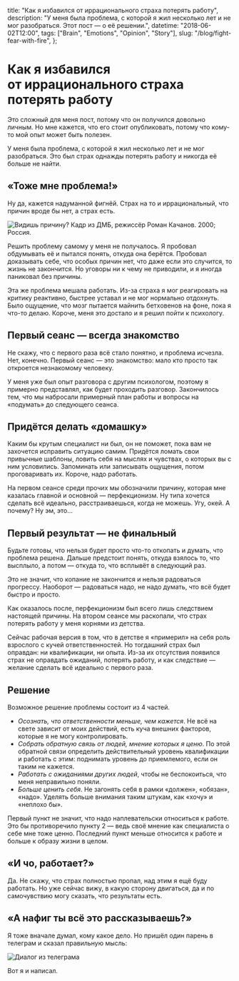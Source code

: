  title: "Как я избавился от иррационального страха потерять работу",
  description:
    "У меня была проблема, с которой я жил несколько лет и не мог разобраться. Этот пост — о её решении.",
  datetime: "2018-06-02T12:00",
  tags: ["Brain", "Emotions", "Opinion", "Story"],
  slug: "/blog/fight-fear-with-fire",
};

# Как я избавился от иррационального страха потерять работу

Это сложный для меня пост, потому что он получился довольно личным. Но мне кажется, что его стоит опубликовать, потому что кому-то мой опыт может быть полезен.

У меня была проблема, с которой я жил несколько лет и не мог разобраться. Это был страх однажды потерять работу и никогда её больше не найти.

## «Тоже мне проблема!»

Ну да, кажется надуманной фигнёй. Страх на то и иррациональный, что причин вроде бы нет, а страх есть.

![Видишь причину? Кадр из ДМБ, режиссёр Роман Качанов. 2000; Россия.](/img/blog/see.jpg)

Решить проблему самому у меня не получалось. Я пробовал обдумывать её и пытался понять, откуда она берётся. Пробовал доказывать себе, что особых причин нет, что даже если это случится, то жизнь не закончится. Но уговоры ни к чему не приводили, и я иногда паниковал без причины.

Эта же проблема мешала работать. Из-за страха я мог реагировать на критику реактивно, быстрее уставал и не мог нормально отдохнуть. Было ощущение, что мозг пытается майнить бетховенов на фоне, пока я что-то делаю. Короче, меня это достало и я решил пойти к психологу.

## Первый сеанс — всегда знакомство

Не скажу, что с первого раза всё стало понятно, и проблема исчезла. Нет, конечно. Первый сеанс — это знакомство: мало кто просто так откроется незнакомому человеку.

У меня уже был опыт разговора с другим психологом, поэтому я примерно представлял, как будет проходить разговор. Закончилось тем, что мы набросали примерный план работы и вопросы на «подумать» до следующего сеанса.

## Придётся делать «домашку»

Каким бы крутым специалист ни был, он не поможет, пока вам не захочется исправить ситуацию самим. Придётся ломать свои привычные шаблоны, ловить себя на мыслях и чувствах, о которых вы с ним условились. Запоминать или записывать ощущения, потом проговаривать их. Короче, надо работать.

На первом сеансе среди прочих мы обозначили причину, которая мне казалась главной и основной — перфекционизм. Ну типа хочется сделать всё идеально, расстраиваешься, когда не можешь. Угу, окей. А почему? Ну эм, это...

## Первый результат — не финальный

Будьте готовы, что нельзя будет просто что-то откопать и думать, что проблема решена. Дальше предстоит понять, откуда взялось то, что высплыло, а потом — откуда то, что всплывёт в следующий раз.

Это не значит, что копание не закончится и нельзя радоваться прогрессу. Наоборот — радоваться надо, не надо думать, что всё будет быстро и просто.

Как оказалось после, перфекционизм был всего лишь следствием настоящей причины. На втором сеансе мы раскопали, что страх потерять работу у меня корнями из детства.

Сейчас рабочая версия в том, что в детстве я «примерил» на себя роль взрослого с кучей ответственностей. Но тогдашний страх был оправдан: ни квалификации, ни опыта. Из-за их отсутствия появился страх не оправдать ожиданий, потерять работу, и как следствие — желание сделать всё идеально с первого раза.

## Решение

Возможное решение проблемы состоит из 4 частей.

- _Осознать, что ответственности меньше, чем кажется_. Не всё на свете зависит от моих действий, есть куча внешних факторов, которые я не могу контролировать.
- _Собрать обратную связь от людей, мнение которых я ценю_. По этой обратной связи определить действительный уровень квалификации и работать с этим: поднимать уровень до приемлемого, если он таким не кажется.
- _Работать с ожиданиями других людей_, чтобы не беспокоиться, что меня неправильно поняли.
- _Больше ценить себя_. Не загонять себя в рамки «должен», «обязан», «надо». Уделять больше внимания таким штукам, как «хочу» и «неплохо бы».

Первый пункт не значит, что надо наплевательски относиться к работе. Это бы противоречило пункту 2 — ведь своё мнение как специалиста о себе мне тоже ценно. Последний пункт меньше относится к работе и больше к образу жизни в целом.

## «И чо, работает?»

Да. Не скажу, что страх полностью пропал, над этим я ещё буду работать. Но уже сейчас вижу, в какую сторону двигаться, да и по самочувствию могу сказать, что результаты есть.

## «А нафиг ты всё это рассказываешь?»

Я тоже вначале думал, кому какое дело. Но пришёл один парень в телеграм и сказал правильную мысль:

![Диалог из телеграма](/img/blog/insight.jpg)

Вот я и написал.
